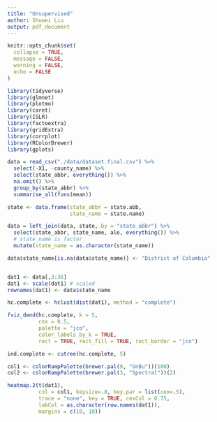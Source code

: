 ```yaml
---
title: "Unsupervised"
author: Shuwei Liu
output: pdf_document
---
```


```r
knitr::opts_chunk$set(
  collapse = TRUE,
  message = FALSE,
  warning = FALSE,
  echo = FALSE
)

library(tidyverse)
library(glmnet)
library(plotmo)
library(caret)
library(ISLR)
library(factoextra)
library(gridExtra)
library(corrplot)
library(RColorBrewer) 
library(gplots)
```

```r
data = read_csv("./data/dataset.final.csv") %>% 
  select(-X1, -county_name) %>% 
  select(state_abbr, everything()) %>% 
  na.omit() %>% 
  group_by(state_abbr) %>% 
  summarise_all(funs(mean))

state <- data.frame(state_abbr = state.abb,
                    state_name = state.name)

data = left_join(data, state, by = "state_abbr") %>% 
  select(state_abbr, state_name, ale, everything()) %>% 
  # state_name is factor
  mutate(state_name = as.character(state_name)) 

data$state_name[is.na(data$state_name)] <- "District of Columbia"


dat1 <- data[,3:36]
dat1 <- scale(dat1) # scaled
rownames(dat1) <- data$state_name
```

```r
hc.complete <- hclust(dist(dat1), method = "complete")

fviz_dend(hc.complete, k = 5,        
          cex = 0.5, 
          palette = "jco", 
          color_labels_by_k = TRUE,
          rect = TRUE, rect_fill = TRUE, rect_border = "jco")

ind.complete <- cutree(hc.complete, 5)
```

```r
col1 <- colorRampPalette(brewer.pal(9, "GnBu"))(100)
col2 <- colorRampPalette(brewer.pal(3, "Spectral"))(2)

heatmap.2(t(dat1), 
          col = col1, keysize=.8, key.par = list(cex=.5),
          trace = "none", key = TRUE, cexCol = 0.75, 
          labCol = as.character(row.names(dat1)),
          margins = c(10, 10))
```

